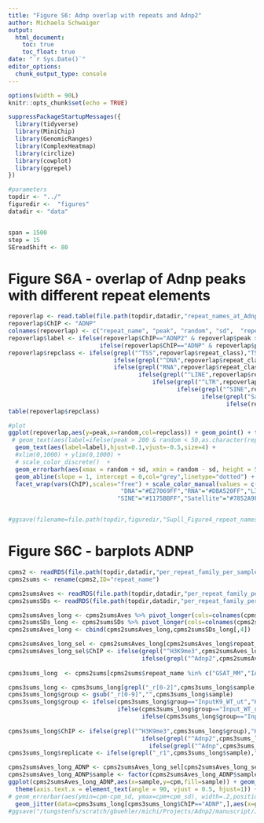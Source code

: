 ```yaml
---
title: "Figure S6: Adnp overlap with repeats and Adnp2"
author: Michaela Schwaiger
output:
  html_document:
    toc: true
    toc_float: true
date: "`r Sys.Date()`"
editor_options: 
  chunk_output_type: console
---
```


```r
options(width = 90L)
knitr::opts_chunk$set(echo = TRUE)
```


```r
suppressPackageStartupMessages({
  library(tidyverse)
  library(MiniChip)
  library(GenomicRanges)
  library(ComplexHeatmap)
  library(circlize)
  library(cowplot)
  library(ggrepel)
})

#parameters
topdir <- "../"
figuredir <-  "figures"
datadir <- "data"


span = 1500
step = 15
SEreadShift <- 80
```


# Figure S6A - overlap of Adnp peaks with different repeat elements

```r
repoverlap <- read.table(file.path(topdir,datadir,"repeat_names_at_Adnp_vs_random_peaks.txt"),sep="\t",header=TRUE)
repoverlap$ChIP <- "ADNP"
colnames(repoverlap) <- c("repeat_name", "peak", "random", "sd",  "repeat_class","ChIP")
repoverlap$label <- ifelse(repoverlap$ChIP=="ADNP2" & repoverlap$peak > 150 & repoverlap$random < 200,repoverlap$repeat_name,
                          ifelse(repoverlap$ChIP=="ADNP" & repoverlap$peak > 1700 & repoverlap$random < 800,repoverlap$repeat_name,"" ))
repoverlap$repclass <- ifelse(grepl("^TSS",repoverlap$repeat_class),"TSS",
                              ifelse(grepl("^DNA",repoverlap$repeat_class),"DNA",
                              ifelse(grepl("RNA",repoverlap$repeat_class),"RNA",
                                     ifelse(grepl("^LINE",repoverlap$repeat_class),"LINE",
                                         ifelse(grepl("^LTR",repoverlap$repeat_class),"LTR",
                                                ifelse(grepl("^SINE",repoverlap$repeat_class),"SINE",
                                                       ifelse(grepl("Satellite",repoverlap$repeat_class),"Satellite",
                                                              ifelse(repoverlap$repeat_class=="Simple_repeat" | repoverlap$repeat_class=="Low_complexity","Simple/low_complexity","other"))))))))
table(repoverlap$repclass)

#plot
ggplot(repoverlap,aes(y=peak,x=random,col=repclass)) + geom_point() + theme_classic() +
 # geom_text(aes(label=ifelse(peak > 200 & random < 50,as.character(repeat_name),'')),hjust=0.5,vjust=-0.7,size=2) +
  geom_text(aes(label=label),hjust=0.1,vjust=-0.5,size=4) +
  #xlim(0,1000) + ylim(0,1000) + 
  # scale_color_discrete()  + 
  geom_errorbarh(aes(xmax = random + sd, xmin = random - sd, height = 5)) +
  geom_abline(slope = 1, intercept = 0,col="grey",linetype="dotted") +
  facet_wrap(vars(ChIP),scales="free") + scale_color_manual(values = c("TSS" ="#997950FF" ,
                                "DNA"="#E27069FF","RNA"="#DBA520FF","LINE"="#E93FBCFF","LTR"="#2E8B57FF",
                               "SINE"="#1175BBFF","Satellite"="#7852A9FF","Simple/low_complexity"="#4AC6AEFF","other"= "#EF7215FF"))


#ggsave(filename=file.path(topdir,figuredir,"Supll_Figure4_repeat_names_at_Adnp_vs_random_peaks.pdf"),height=4, width=6,device = "pdf")
```

# Figure S6C - barplots ADNP

```r
cpms2 <- readRDS(file.path(topdir,datadir,"per_repeat_family_per_sample_cpms_TMM_spike_in_norm.rds"))
cpms2sums <- rename(cpms2,ID="repeat_name")

cpms2sumsAves <- readRDS(file.path(topdir,datadir,"per_repeat_family_per_group_mean_cpms_QuasR_TMM.rds"))
cpms2sumsSDs <- readRDS(file.path(topdir,datadir,"per_repeat_family_per_group_sd_cpms_QuasR_TMM.rds"))

cpms2sumsAves_long <- cpms2sumsAves %>% pivot_longer(cols=colnames(cpms2sumsAves)[3:ncol(cpms2sumsAves)],names_to = "sample",values_to="cpm")
cpms2sumsSDs_long <- cpms2sumsSDs %>% pivot_longer(cols=colnames(cpms2sumsSDs)[3:ncol(cpms2sumsSDs)],names_to = "sample",values_to="cpm_sd")
cpms2sumsAves_long <- cbind(cpms2sumsAves_long,cpms2sumsSDs_long[,4])

cpms2sumsAves_long_sel <- cpms2sumsAves_long[cpms2sumsAves_long$repeat_name %in% c("GSAT_MM","IAPLTR1a_Mm","MMERVK10C.int","B2_Mm1t","B2_Mm2"),]
cpms2sumsAves_long_sel$ChIP <- ifelse(grepl("^H3K9me3",cpms2sumsAves_long_sel$sample),"H3K9me3",
                                      ifelse(grepl("^Adnp2",cpms2sumsAves_long_sel$sample),"ADNP2","ADNP"))
  
cpms3sums_long  <- cpms2sums[cpms2sums$repeat_name %in% c("GSAT_MM","IAPLTR1a_Mm","MMERVK10C.int","B2_Mm1t","B2_Mm2"),] %>% pivot_longer(cols=colnames(cpms2sums)[1:(ncol(cpms2sums)-2)],names_to = "sample",values_to="cpm")

cpms3sums_long <- cpms3sums_long[grepl("_r[0-2]",cpms3sums_long$sample),]
cpms3sums_long$group <- gsub("_r[0-9]","",cpms3sums_long$sample)
cpms3sums_long$group <- ifelse(cpms3sums_long$group=="InputK9_WT_ut","H3K9me3_Input",
                               ifelse(cpms3sums_long$group=="Input_WT_ut","Adnp2_Input",
                                      ifelse(cpms3sums_long$group=="InputAdnp_WT","Adnp_Input",cpms3sums_long$group)))
                                             
cpms3sums_long$ChIP <- ifelse(grepl("^H3K9me3",cpms3sums_long$group),"H3K9me3",
                                      ifelse(grepl("^Adnp2",cpms3sums_long$group),"ADNP2",
                                        ifelse(grepl("^Adnp",cpms3sums_long$group),"ADNP",     "other")))
cpms3sums_long$replicate <- ifelse(grepl("_r1",cpms3sums_long$sample),"r1","r2")

cpms2sumsAves_long_ADNP <- cpms2sumsAves_long_sel[cpms2sumsAves_long_sel$ChIP=="ADNP",]
cpms2sumsAves_long_ADNP$sample <- factor(cpms2sumsAves_long_ADNP$sample,levels=c( "Adnp_WT","Adnp_PxVxL","Adnp_Input"),labels=c("Adnp_WT","Adnp_PxVxL","Adnp_Input"))
ggplot(cpms2sumsAves_long_ADNP,aes(x=sample,y=cpm,fill=sample)) + geom_bar(stat="identity",fill="#008ca5") + facet_wrap(vars(repeat_name),scales="free",ncol=5) + theme_bw()  +
  theme(axis.text.x = element_text(angle = 90, vjust = 0.5, hjust=1)) +
# geom_errorbar(aes(ymin=cpm-cpm_sd, ymax=cpm+cpm_sd), width=.2,position=position_dodge(.9)) +
  geom_jitter(data=cpms3sums_long[cpms3sums_long$ChIP=="ADNP",],aes(x=group,y=cpm,shape=replicate),col="darkgrey",position = position_jitter(0.1))
#ggsave("/tungstenfs/scratch/gbuehler/michi/Projects/Adnp2/manuscript/Josips_plots/barplot_cpmPerRepeatFam_ADNP2WT_ADNPWTmut.pdf", device = "pdf", height=10,width=12)
```





